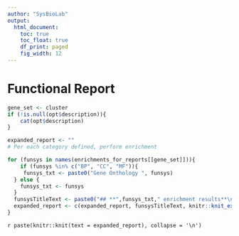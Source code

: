 ```yaml
---
author: "SysBioLab"
output:
  html_document:
    toc: true
    toc_float: true
    df_print: paged
    fig_width: 12
---
```


<style type='text/css'>
    body .main-container { 
        max-width: 90%;
    
    }

    .plot_real_size {
      overflow: scroll;
      max-height: 600px;
    }

    .plot_real_size img{
      max-width: none;
      max-height: none;
    }

    embed {
   
  }   
</style>

# **Functional Report**


```r
gene_set <- cluster
if (!is.null(opt$description)){
	cat(opt$description)
}

```


```r

expanded_report <- ""
# Per each category defined, perform enrichment

for (funsys in names(enrichments_for_reports[[gene_set]])){
	if (funsys %in% c("BP", "CC", "MF")){
	 funsys_txt <- paste0("Gene Onthology ", funsys)
  } else {
    funsys_txt <- funsys
  }
  funsysTitleText <- paste0("## **",funsys_txt," enrichment results**\n") # Header
  expanded_report <- c(expanded_report, funsysTitleText, knitr::knit_expand("partial/ora_enrichResult_new.Rmd")) # Body
}  

```

`r paste(knitr::knit(text = expanded_report), collapse = '\n')`
